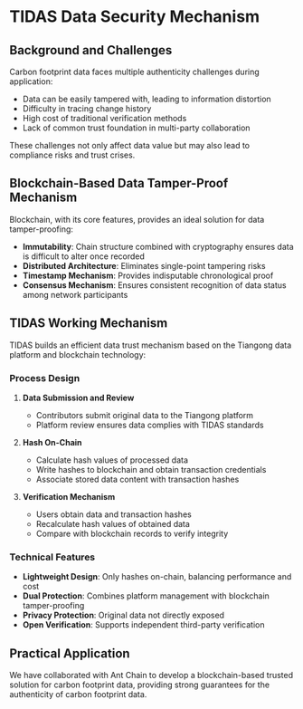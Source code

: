 # TIDAS Data Security Mechanism

## Background and Challenges

Carbon footprint data faces multiple authenticity challenges during application:

- Data can be easily tampered with, leading to information distortion
- Difficulty in tracing change history
- High cost of traditional verification methods
- Lack of common trust foundation in multi-party collaboration

These challenges not only affect data value but may also lead to compliance risks and trust crises.

## Blockchain-Based Data Tamper-Proof Mechanism

Blockchain, with its core features, provides an ideal solution for data tamper-proofing:

- **Immutability**: Chain structure combined with cryptography ensures data is difficult to alter once recorded
- **Distributed Architecture**: Eliminates single-point tampering risks
- **Timestamp Mechanism**: Provides indisputable chronological proof
- **Consensus Mechanism**: Ensures consistent recognition of data status among network participants

## TIDAS Working Mechanism

TIDAS builds an efficient data trust mechanism based on the Tiangong data platform and blockchain technology:


<TidasImage filename="TIDAS-blockchain.svg" />

### Process Design

1. **Data Submission and Review**
   - Contributors submit original data to the Tiangong platform
   - Platform review ensures data complies with TIDAS standards

2. **Hash On-Chain**
   - Calculate hash values of processed data
   - Write hashes to blockchain and obtain transaction credentials
   - Associate stored data content with transaction hashes

3. **Verification Mechanism**
   - Users obtain data and transaction hashes
   - Recalculate hash values of obtained data
   - Compare with blockchain records to verify integrity

### Technical Features

- **Lightweight Design**: Only hashes on-chain, balancing performance and cost
- **Dual Protection**: Combines platform management with blockchain tamper-proofing
- **Privacy Protection**: Original data not directly exposed
- **Open Verification**: Supports independent third-party verification

## Practical Application

We have collaborated with Ant Chain to develop a blockchain-based trusted solution for carbon footprint data, providing strong guarantees for the authenticity of carbon footprint data.